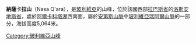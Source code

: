 {{Coord|16|10|21|S|68|18|27|W|display=title}}

'''納薩卡拉山'''（Nasa Q'ara），是[[玻利維亞|玻利維亞]]的山峰，位於該國西部[[拉巴斯省|拉巴斯省]]的[[洛斯安地斯省|洛斯安地斯省]]，處於[[阿爾卡科塔湖|阿爾卡科塔湖]]西南面，屬於[[安第斯山脈|安第斯山脈]]中[[玻利維亞瑞阿爾山脈|玻利維亞瑞阿爾山脈]]的一部分，海拔高度5,064米。

{{Bolivia-geo-stub}}
[[Category:玻利維亞山峰|Category:玻利維亞山峰]]